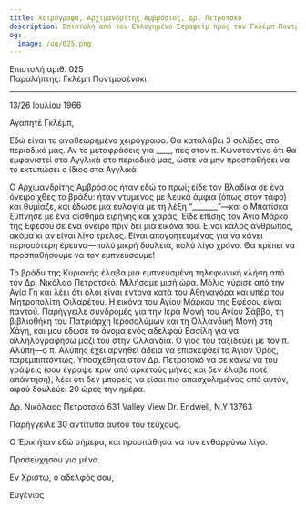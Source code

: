 ```yaml
---
title: Χειρόγραφα, Αρχιμανδρίτης Αμβρόσιος, Δρ. Πετροτσκό
description: Επιστολή από τον Ευλογημένο Σεραφείμ προς τον Γκλέμπ Ποντμοσένσκι.
og:
  image: /og/025.png
---
```


<div style={{textAlign:'right', fontFamily:'monospace'}}>Επιστολή αριθ. 025</div>
<div style={{textAlign:'left', fontFamily:'monospace'}}>Παραλήπτης: Γκλέμπ Ποντμοσένσκι</div>

---

13/26 Ιουλίου 1966

Αγαπητέ Γκλέμπ,

Εδώ είναι το αναθεωρημένο χειρόγραφο. Θα καταλάβει 3 σελίδες στο περιοδικό μας. Αν το μεταφράσεις για ____, πες στον π. Κωνσταντίνο ότι θα εμφανιστεί στα Αγγλικά στο περιοδικό μας, ώστε να μην προσπαθήσει να το εκτυπώσει ο ίδιος στα Αγγλικά.

Ο Αρχιμανδρίτης Αμβρόσιος ήταν εδώ το πρωί; είδε τον Βλαδίκα σε ένα όνειρο χθες το βράδυ: ήταν ντυμένος με λευκά άμφια (όπως στον τάφο) και θυμίαζε, και έδωσε μια ευλογία με τη λέξη “_______”—και ο Μπατίσκα ξύπνησε με ένα αίσθημα ειρήνης και χαράς. Είδε επίσης τον Άγιο Μάρκο της Εφέσου σε ένα όνειρο πριν δει μια εικόνα του. Είναι καλός άνθρωπος, ακόμα κι αν είναι λίγο τρελός. Είναι απογοητευμένος για να κάνει περισσότερη έρευνα—πολύ μικρή δουλειά, πολύ λίγο χρόνο. Θα πρέπει να προσπαθήσουμε να τον εμπνεύσουμε!

Το βράδυ της Κυριακής έλαβα μια εμπνευσμένη τηλεφωνική κλήση από τον Δρ. Νικόλαο Πετροτσκό. Μιλήσαμε μισή ώρα. Μόλις γύρισε από την Αγία Γη και λέει ότι όλοι είναι έντονα κατά του Αθηναγόρα και υπέρ του Μητροπολίτη Φιλαρέτου. Η εικόνα του Αγίου Μάρκου της Εφέσου είναι παντού. Παρήγγειλε συνδρομές για την Ιερά Μονή του Αγίου Σάββα, τη βιβλιοθήκη του Πατριάρχη Ιεροσολύμων και τη Ολλανδική Μονή στη Χάγη, και μου έδωσε το όνομα ενός αδελφού Βασίλη για να αλληλογραφήσω μαζί του στην Ολλανδία. Ο γιος του ταξιδεύει με τον π. Αλύπη—ο π. Αλύπης έχει αρνηθεί άδεια να επισκεφθεί το Άγιον Όρος, παρεμπιπτόντως. Υποσχέθηκα στον Δρ. Πετροτσκό να σε κάνω να του γράψεις (σου έγραψε πριν από αρκετούς μήνες και δεν έλαβε ποτέ απάντηση); λέει ότι δεν μπορείς να είσαι πιο απασχολημένος από αυτόν, αφού δουλεύει 20 ώρες την ημέρα.

Δρ. Νικόλαος Πετροτσκό 
631 Valley View Dr. 
Endwell, N.Y 13763 

Παρήγγειλε 30 αντίτυπα αυτού του τεύχους.

Ο Έρικ ήταν εδώ σήμερα, και προσπάθησα να τον ενθαρρύνω λίγο.

Προσευχήσου για μένα.

Εν Χριστώ, ο αδελφός σου,

Ευγένιος